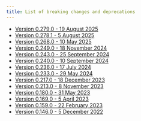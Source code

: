 ```yaml
---
title: List of breaking changes and deprecations
---
```



- [Version 0.279.0 - 19 August 2025](./breaking-changes/0.279.0.md)
- [Version 0.278.1 - 5 August 2025](./breaking-changes/0.278.1.md)
- [Version 0.268.0 - 10 May 2025](./breaking-changes/0.268.0.md)
- [Version 0.249.0 - 18 November 2024](./breaking-changes/0.249.0.md)
- [Version 0.243.0 - 25 September 2024](./breaking-changes/0.243.0.md)
- [Version 0.240.0 - 10 September 2024](./breaking-changes/0.240.0.md)
- [Version 0.236.0 - 17 July 2024](./breaking-changes/0.236.0.md)
- [Version 0.233.0 - 29 May 2024](./breaking-changes/0.233.0.md)
- [Version 0.217.0 - 18 December 2023](./breaking-changes/0.217.0.md)
- [Version 0.213.0 - 8 November 2023](./breaking-changes/0.213.0.md)
- [Version 0.180.0 - 31 May 2023](./breaking-changes/0.180.0.md)
- [Version 0.169.0 - 5 April 2023](./breaking-changes/0.169.0.md)
- [Version 0.159.0 - 22 February 2023](./breaking-changes/0.159.0.md)
- [Version 0.146.0 - 5 December 2022](./breaking-changes/0.146.0.md)
